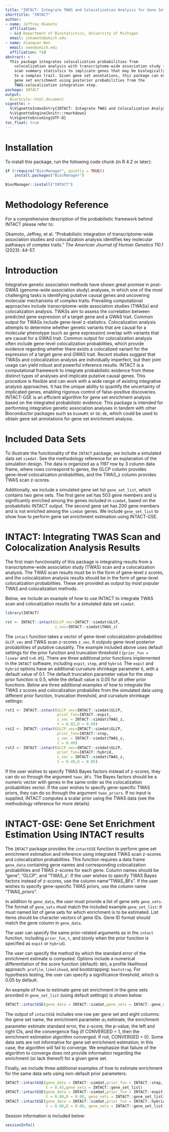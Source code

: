 ```yaml
---
title: "INTACT: Integrate TWAS and Colocalization Analysis for Gene Set Enrichment Analysis"
shorttitle: "INTACT"
author:
- name: Jeffrey Okamoto
  affiliation: 
  - &id Department of Biostatistics, University of Michigan
  email: jokamoto@umich.edu
- name: Xiaoquan Wen
  email: xwen@umich.edu
  affiliation: *id
abstract: >
  This package integrates colocalization probabilities from 
    colocalization analysis with transcriptome-wide association study (TWAS) 
    scan summary statistics to implicate genes that may be biologically relevant
    to a complex trait. Given gene set annotations, this package can estimate 
    gene set enrichment using posterior probabilities from the 
    TWAS-colocalization integration step.
package: INTACT
output: 
  BiocStyle::html_document
vignette: >
  %\VignetteIndexEntry{INTACT: Integrate TWAS and Colocalization Analysis for Gene Set Enrichment}
  %\VignetteEngine{knitr::rmarkdown}
  %\VignetteEncoding{UTF-8}  
toc_float: true
---
```


# Installation

To install this package, run the following code chunk (in R 4.2 or later):

```r
if (!require("BiocManager", quietly = TRUE))
    install.packages("BiocManager")

BiocManager::install("INTACT")
```

# Methodology Reference

For a comprehensive description of the probabilistic framework behind INTACT 
please refer to: 


Okamoto, Jeffrey, et al. "Probabilistic integration of transcriptome-wide 
association studies and colocalization analysis identifies key molecular 
pathways of complex traits." *The American Journal of Human Genetics* 110.1 
(2023): 44-57.

# Introduction

Integrative genetic association methods have shown great promise in post-GWAS
(genome-wide association study) analyses, in which one of the most challenging 
tasks is identifying putative causal genes and uncovering molecular mechanisms 
of complex traits. Prevailing computational approaches include 
transcriptome-wide association studies (TWASs) and colocalization analysis. 
TWASs aim to assess the correlation between predicted gene expression of a 
target gene and a GWAS trait. Common output for TWASs include gene-level 
z-statistics. Colocalization analysis attempts to determine whether genetic 
variants that are causal for a molecular phenotype (such as gene expression) 
overlap with variants that are causal for a GWAS trait. Common output for 
colocalization analysis often include gene-level colocalization probabilities,
which provide evidence regarding whether there exists a colocalized variant 
for the expression of a target gene and GWAS trait. Recent studies suggest that 
TWASs and colocalization analysis are individually imperfect, but their joint 
usage can yield robust and powerful inference results. INTACT is a computational 
framework to integrate probabilistic evidence from these distinct types of 
analyses and implicate putative causal genes. This procedure is flexible and can 
work with a wide range of existing integrative analysis approaches. It has the 
unique ability to quantify the uncertainty of implicated genes, enabling 
rigorous control of false-positive discoveries. INTACT-GSE is an efficient 
algorithm for gene set enrichment analysis based on the integrated probabilistic 
evidence. This package is intended for performing integrative genetic 
association analyses in tandem with other Bioconductor packages such as 
`biomaRt` or `GO.db`, which could be used to obtain gene set annotations for
gene set enrichment analysis.

# Included Data Sets

To illustrate the functionality of the `INTACT` package, we include a 
simulated data set `simdat`. See the methodology reference for an 
explanation of the simulation design. The data is organized as a 1197 row by 
3 column data frame, where rows correspond to genes, the GLCP column provides  
gene-level colocalization probabilities, and the TWAS_z column provides TWAS 
scan z-scores. 

Additionally, we include a simulated gene set list `gene_set_list`, 
which contains two gene sets. The first gene set has 503 gene members and is 
significantly enriched among the genes included in `simdat`, based on the 
probabilistic INTACT output. The second gene set has 200 gene members and is 
not enriched among the `simdat` genes. We include `gene_set_list` to 
show how to perform gene set enrichment estimation using INTACT-GSE.

# INTACT: Integrating TWAS Scan and Colocalization Analysis Results

The first main functionality of this package is integrating results from a 
transcriptome-wide association study (TWAS) scan and a colocalization analysis. 
The TWAS scan results must be in the form of gene-level z scores, and the 
colocalization analysis results should be in the form of gene-level 
colocalization probabilities. These are provided as output by most popular TWAS 
and colocalization methods.

Below, we include an example of how to use INTACT to integrate TWAS scan and 
colocalization results for a simulated data set `simdat`. 

```r
library(INTACT)

rst <- INTACT::intact(GLCP_vec=INTACT::simdat$GLCP, 
                      z_vec=INTACT::simdat$TWAS_z)
```

The `intact` function takes a vector of gene-level colocalization 
probabilities `GLCP_vec` and TWAS scan z-scores `z_vec`. It outputs 
gene-level posterior probabilities of putative causality. The example included 
above uses default settings for the prior function and truncation threshold 
$t$ (`prior_fun = linear` and `t=0.05`). There are three additional 
prior functions implemented in the `INTACT` software, including `expit`,
`step`, and `hybrid`. The `expit` and `hybrid` options have an 
additional curvature shrinkage parameter `D`, with a default value of 0.1. 
The default truncation parameter value for the step prior function is 0.5, 
while the default value is 0.05 for all other prior functions. Below are three 
additional examples of how to integrate the TWAS z scores and colocalization 
probabilies from the simulated data using different prior function, truncation 
threshold, and curvature shrinkage settings:


```r
rst1 <- INTACT::intact(GLCP_vec=INTACT::simdat$GLCP, 
                       prior_fun=INTACT::expit, 
                       z_vec = INTACT::simdat$TWAS_z,
                       t = 0.02,D = 0.09)
rst2 <- INTACT::intact(GLCP_vec=INTACT::simdat$GLCP, 
                       prior_fun=INTACT::step, 
                       z_vec = INTACT::simdat$TWAS_z,
                       t = 0.49)
rst3 <- INTACT::intact(GLCP_vec=INTACT::simdat$GLCP, 
                       prior_fun=INTACT::hybrid, 
                       z_vec = INTACT::simdat$TWAS_z,
                       t = 0.49,D = 0.05)
```

If the user wishes to specify TWAS Bayes factors instead of z-scores, they can 
do so through the argument `twas_BFs`. The Bayes factors should be a numeric 
vector with genes in the same order as the colocalization probabilities vector. 
If the user wishes to specify gene-specific TWAS priors, they can do so through 
the argument `twas_priors`. If no input is supplied, INTACT computes a 
scalar prior using the TWAS data (see the methodology reference for more 
details).

# INTACT-GSE: Gene Set Enrichment Estimation Using INTACT results

The `INTACT` package provides the `intactGSE` function to perform gene 
set enrichment estimation and inference using integrated TWAS scan z-scores and 
colocalization probabilities. This function requires a data frame 
`gene_data` containing gene names and corresponding colocalization 
probabilities and TWAS z-scores for each gene. Column names should be "gene", 
"GLCP", and "TWAS_z'. If the user wishes to specify TWAS Bayes factors instead 
of z-scores, use the column name "TWAS_BFs". If the user wishes to specify 
gene-specific TWAS priors, use the column name "TWAS_priors".

In addition to `gene_data`, the user must provide a list of gene sets 
`gene_sets`. The format of `gene_sets` must match the included example 
`gene_set_list`: it must named list of gene sets for which enrichment is to 
be estimated. List items should be character vectors of gene IDs. Gene ID format 
should match the gene column in `gene_data`.

The user can specify the same prior-related arguments as in the `intact` 
function, including    `prior_fun`,  `t`, and `D`(only when the 
prior function is specified as `expit` or `hybrid`). 

The user can specify the method by which the standard error of the enrichment 
estimate is computed. Options include a numerical differentiation of the score 
function (default): `NDS`; a profile likelihood approach: 
`profile_likelihood`, and bootstrapping: `bootstrap`. For hypothesis 
testing, the user can specify a significance threshold, which is 0.05 by 
default. 

An example of how to estimate gene set enrichment in the gene sets provided in 
`gene_set_list` (using default settings) is shown below:

```r
INTACT::intactGSE(gene_data = INTACT::simdat,gene_sets = INTACT::gene_set_list)
```

The output of `intactGSE` includes one row per gene set and eight columns: 
the gene set name, the enrichment parameter $\alpha_1$ estimate, the enrichment
parameter estimate standard error, the z-score, the p-value, the left and right
CIs, and the convergence flag (if CONVERGED = 1, then the enrichment estimation
algorithm converged. If not, CONVERGED = 0). Some data sets are not informative 
for gene set enrichment estimation; in this case, the algorithm will fail to 
converge. We emphasize that failure of the algorithm to converge does not 
provide information regarding the enrichment (or lack thereof) for a given 
gene set.


Finally, we include three additional examples of how to estimate enrichment for 
the same data sets using non-default prior parameters:

```r
INTACT::intactGSE(gene_data = INTACT::simdat,prior_fun = INTACT::step,
                  t = 0.45,gene_sets = INTACT::gene_set_list)
INTACT::intactGSE(gene_data = INTACT::simdat,prior_fun = INTACT::expit,
                  t = 0.08,D = 0.08, gene_sets = INTACT::gene_set_list)
INTACT::intactGSE(gene_data = INTACT::simdat,prior_fun = INTACT::hybrid,
                  t = 0.08,D = 0.08, gene_sets = INTACT::gene_set_list)
```


Session information is included below:

```r
sessionInfo()
```
